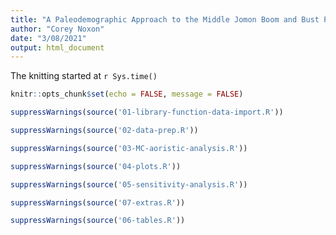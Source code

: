 ```yaml
---
title: "A Paleodemographic Approach to the Middle Jomon Boom and Bust Population Pattern"
author: "Corey Noxon"
date: "3/08/2021"
output: html_document
---
```


The knitting started at `r Sys.time()`

```r
knitr::opts_chunk$set(echo = FALSE, message = FALSE)
```

```r
suppressWarnings(source('01-library-function-data-import.R'))
```

```r
suppressWarnings(source('02-data-prep.R'))
```

```r
suppressWarnings(source('03-MC-aoristic-analysis.R'))
```

```r
suppressWarnings(source('04-plots.R'))
```

```r
suppressWarnings(source('05-sensitivity-analysis.R'))
```

```r
suppressWarnings(source('07-extras.R'))
```

```r
suppressWarnings(source('06-tables.R'))
```

